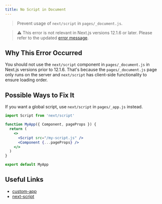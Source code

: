 ```yaml
---
title: No Script in Document
---
```


> Prevent usage of `next/script` in `pages/_document.js`.

> ⚠️ This error is not relevant in Next.js versions 12.1.6 or later. Please refer to the updated [error message](/docs/messages/no-before-interactive-script-outside-document).

## Why This Error Occurred

You should not use the `next/script` component in `pages/_document.js` in Next.js versions prior to 12.1.6. That's because the `pages/_document.js` page only runs on the server and `next/script` has client-side functionality to ensure loading order.

## Possible Ways to Fix It

If you want a global script, use `next/script` in `pages/_app.js` instead.

```jsx filename="pages/_app.js"
import Script from 'next/script'

function MyApp({ Component, pageProps }) {
  return (
    <>
      <Script src="/my-script.js" />
      <Component {...pageProps} />
    </>
  )
}

export default MyApp
```

## Useful Links

- [custom-app](/docs/pages/building-your-application/routing/custom-app)
- [next-script](/docs/pages/building-your-application/optimizing/scripts)
